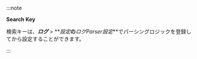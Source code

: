 :::note 

**Search Key**

検索キーは、**_ログ_** > **_設定_**の**_ログParser設定_**でパーシングロジックを登録してから設定することができます。

:::  
